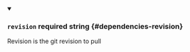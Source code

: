 
<details className="config-field" data-expandable="false" open>
<summary>

### `revision` <span className="config-field-required" data-required="false">required</span> <span className="config-field-type">string</span> <span className="config-field-default"></span> <span className="config-field-enum"></span> {#dependencies-revision}

Revision is the git revision to pull

</summary>



</details>
